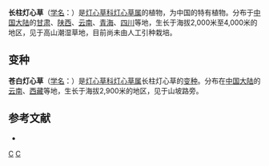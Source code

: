 {{Speciesbox 
| genus = Juncus
| species = przewalskii
| authority = Buchen.
| subdivision_ranks =[[变种|变种]]
| subdivision =
* 长柱灯心草 ''J. p.'' var. ''przewalskii''
* 苍白灯心草 ''J. p.'' var. ''discolor''
}}

'''长柱灯心草'''（[[学名|学名]]：{{lang|la|''Juncus przewalskii''}}）是[[灯心草科|灯心草科]][[灯心草属|灯心草属]]的植物，为中国的特有植物。分布于[[中国大陆|中国大陆]]的[[甘肃|甘肃]]、[[陕西|陕西]]、[[云南|云南]]、[[青海|青海]]、[[四川|四川]]等地，生长于海拔2,000米至4,000米的地区，见于高山潮湿草地，目前尚未由人工引种栽培。

== 变种 ==
'''苍白灯心草'''（[[学名|学名]]：{{lang|la|''Juncus przewalskii'' var. ''discolor''}}）是[[灯心草科|灯心草科]][[灯心草属|灯心草属]]长柱灯心草的[[变种|变种]]。分布在[[中国大陆|中国大陆]]的[[云南|云南]]、[[西藏|西藏]]等地，生长于海拔2,900米的地区，见于山坡路旁。

== 参考文献 ==
<div class="references-small">
* {{cite web| url =http://www.bioinfo.cn/db05/KmzwSpecies.php?action=view&id=11295| title =长柱灯心草(原变种)| work =《中国高等植物数据库全库》| publisher =中国科学院微生物研究所| author =昆明植物研究所| accessdate =2009-02-24| deadurl =yes| archiveurl =https://web.archive.org/web/20160305024443/http://www.bioinfo.cn/db05/KmzwSpecies.php?action=view&id=11295| archivedate =2016-03-05}}
</div>
{{Taxonbar|from=Q15227573}}

[[Category:灯心草属|C]]
[[Category:中國特有植物|C]]